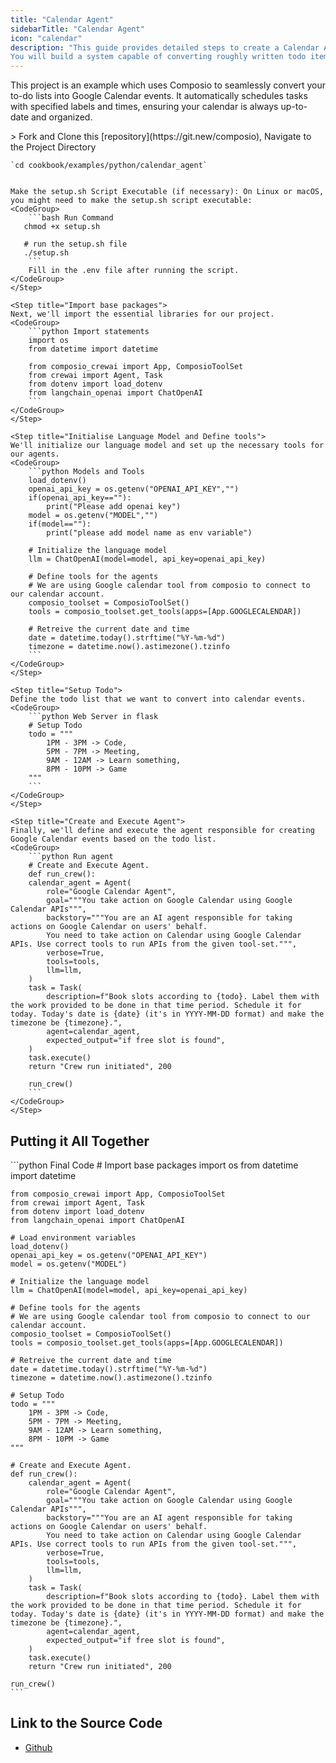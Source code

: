 ```yaml
---
title: "Calendar Agent"
sidebarTitle: "Calendar Agent"
icon: "calendar"
description: "This guide provides detailed steps to create a Calendar Agent using CrewAI, Composio, and Google Calendar API.
You will build a system capable of converting roughly written todo items into Google Calendar events, ensuring your tasks are scheduled efficiently."
---
```

This project is an example which uses Composio to seamlessly convert your to-do lists into Google Calendar events. It automatically schedules tasks with specified labels and times, ensuring your calendar is always up-to-date and organized.

<Steps>
    <Step title="Run the `setup.sh` file">
    > Fork and Clone this [repository](https://git.new/composio), Navigate to the Project Directory 

    `cd cookbook/examples/python/calendar_agent`


    Make the setup.sh Script Executable (if necessary): On Linux or macOS, you might need to make the setup.sh script executable:
    <CodeGroup>
        ```bash Run Command
       chmod +x setup.sh

       # run the setup.sh file
       ./setup.sh
        ```
        Fill in the .env file after running the script.
    </CodeGroup>
    </Step>

    <Step title="Import base packages">
    Next, we'll import the essential libraries for our project.
    <CodeGroup>
        ```python Import statements
        import os
        from datetime import datetime

        from composio_crewai import App, ComposioToolSet
        from crewai import Agent, Task
        from dotenv import load_dotenv
        from langchain_openai import ChatOpenAI        
        ```
    </CodeGroup>
    </Step>

    <Step title="Initialise Language Model and Define tools">
    We'll initialize our language model and set up the necessary tools for our agents.
    <CodeGroup>
        ```python Models and Tools
        load_dotenv()
        openai_api_key = os.getenv("OPENAI_API_KEY","")
        if(openai_api_key==""):
            print("Please add openai key")
        model = os.getenv("MODEL","")
        if(model==""):
            print("please add model name as env variable")

        # Initialize the language model
        llm = ChatOpenAI(model=model, api_key=openai_api_key)

        # Define tools for the agents
        # We are using Google calendar tool from composio to connect to our calendar account.
        composio_toolset = ComposioToolSet()
        tools = composio_toolset.get_tools(apps=[App.GOOGLECALENDAR])

        # Retreive the current date and time
        date = datetime.today().strftime("%Y-%m-%d")
        timezone = datetime.now().astimezone().tzinfo        
        ```
    </CodeGroup>
    </Step>

    <Step title="Setup Todo">
    Define the todo list that we want to convert into calendar events.
    <CodeGroup>
        ```python Web Server in flask
        # Setup Todo
        todo = """
            1PM - 3PM -> Code,
            5PM - 7PM -> Meeting,
            9AM - 12AM -> Learn something,
            8PM - 10PM -> Game
        """        
        ```
    </CodeGroup>
    </Step>

    <Step title="Create and Execute Agent">
    Finally, we'll define and execute the agent responsible for creating Google Calendar events based on the todo list.
    <CodeGroup>
        ```python Run agent
        # Create and Execute Agent.
        def run_crew():
        calendar_agent = Agent(
            role="Google Calendar Agent",
            goal="""You take action on Google Calendar using Google Calendar APIs""",
            backstory="""You are an AI agent responsible for taking actions on Google Calendar on users' behalf. 
            You need to take action on Calendar using Google Calendar APIs. Use correct tools to run APIs from the given tool-set.""",
            verbose=True,
            tools=tools,
            llm=llm,
        )
        task = Task(
            description=f"Book slots according to {todo}. Label them with the work provided to be done in that time period. Schedule it for today. Today's date is {date} (it's in YYYY-MM-DD format) and make the timezone be {timezone}.",
            agent=calendar_agent,
            expected_output="if free slot is found",
        )
        task.execute()
        return "Crew run initiated", 200

        run_crew()        
        ```
    </CodeGroup>
    </Step>

</Steps>

## Putting it All Together

<CodeGroup>
    ```python Final Code
    # Import base packages
    import os
    from datetime import datetime

    from composio_crewai import App, ComposioToolSet
    from crewai import Agent, Task
    from dotenv import load_dotenv
    from langchain_openai import ChatOpenAI

    # Load environment variables
    load_dotenv()
    openai_api_key = os.getenv("OPENAI_API_KEY")
    model = os.getenv("MODEL")

    # Initialize the language model
    llm = ChatOpenAI(model=model, api_key=openai_api_key)

    # Define tools for the agents
    # We are using Google calendar tool from composio to connect to our calendar account.
    composio_toolset = ComposioToolSet()
    tools = composio_toolset.get_tools(apps=[App.GOOGLECALENDAR])

    # Retreive the current date and time
    date = datetime.today().strftime("%Y-%m-%d")
    timezone = datetime.now().astimezone().tzinfo

    # Setup Todo
    todo = """
        1PM - 3PM -> Code,
        5PM - 7PM -> Meeting,
        9AM - 12AM -> Learn something,
        8PM - 10PM -> Game
    """

    # Create and Execute Agent.
    def run_crew():
        calendar_agent = Agent(
            role="Google Calendar Agent",
            goal="""You take action on Google Calendar using Google Calendar APIs""",
            backstory="""You are an AI agent responsible for taking actions on Google Calendar on users' behalf. 
            You need to take action on Calendar using Google Calendar APIs. Use correct tools to run APIs from the given tool-set.""",
            verbose=True,
            tools=tools,
            llm=llm,
        )
        task = Task(
            description=f"Book slots according to {todo}. Label them with the work provided to be done in that time period. Schedule it for today. Today's date is {date} (it's in YYYY-MM-DD format) and make the timezone be {timezone}.",
            agent=calendar_agent,
            expected_output="if free slot is found",
        )
        task.execute()
        return "Crew run initiated", 200

    run_crew()    
    ```
</CodeGroup>

## Link to the Source Code 
- [Github](https://git.new/calendar-agent)
